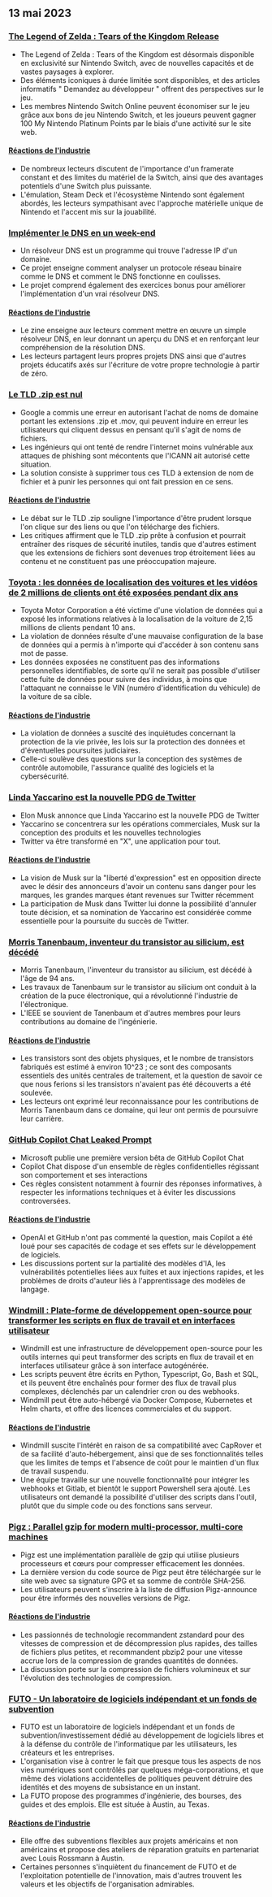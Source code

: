 

<CallToAction />

<Steps>

## 13 mai 2023

### [The Legend of Zelda : Tears of the Kingdom Release](https://www.zelda.com/tears-of-the-kingdom/)

- The Legend of Zelda : Tears of the Kingdom est désormais disponible en exclusivité sur Nintendo Switch, avec de nouvelles capacités et de vastes paysages à explorer.
- Des éléments iconiques à durée limitée sont disponibles, et des articles informatifs " Demandez au développeur " offrent des perspectives sur le jeu.
- Les membres Nintendo Switch Online peuvent économiser sur le jeu grâce aux bons de jeu Nintendo Switch, et les joueurs peuvent gagner 100 My Nintendo Platinum Points par le biais d'une activité sur le site web.

#### [Réactions de l'industrie](http://news.ycombinator.com/item?id=35912318)

- De nombreux lecteurs discutent de l'importance d'un framerate constant et des limites du matériel de la Switch, ainsi que des avantages potentiels d'une Switch plus puissante.
- L'émulation, Steam Deck et l'écosystème Nintendo sont également abordés, les lecteurs sympathisant avec l'approche matérielle unique de Nintendo et l'accent mis sur la jouabilité.

### [Implémenter le DNS en un week-end](https://implement-dns.wizardzines.com/)

- Un résolveur DNS est un programme qui trouve l'adresse IP d'un domaine.
- Ce projet enseigne comment analyser un protocole réseau binaire comme le DNS et comment le DNS fonctionne en coulisses.
- Le projet comprend également des exercices bonus pour améliorer l'implémentation d'un vrai résolveur DNS.

#### [Réactions de l'industrie](http://news.ycombinator.com/item?id=35916064)

- Le zine enseigne aux lecteurs comment mettre en œuvre un simple résolveur DNS, en leur donnant un aperçu du DNS et en renforçant leur compréhension de la résolution DNS.
- Les lecteurs partagent leurs propres projets DNS ainsi que d'autres projets éducatifs axés sur l'écriture de votre propre technologie à partir de zéro.

### [Le TLD .zip est nul](https://financialstatement.zip/)

- Google a commis une erreur en autorisant l'achat de noms de domaine portant les extensions .zip et .mov, qui peuvent induire en erreur les utilisateurs qui cliquent dessus en pensant qu'il s'agit de noms de fichiers.
- Les ingénieurs qui ont tenté de rendre l'internet moins vulnérable aux attaques de phishing sont mécontents que l'ICANN ait autorisé cette situation.
- La solution consiste à supprimer tous ces TLD à extension de nom de fichier et à punir les personnes qui ont fait pression en ce sens.

#### [Réactions de l'industrie](http://news.ycombinator.com/item?id=35920336)

- Le débat sur le TLD .zip souligne l'importance d'être prudent lorsque l'on clique sur des liens ou que l'on télécharge des fichiers.
- Les critiques affirment que le TLD .zip prête à confusion et pourrait entraîner des risques de sécurité inutiles, tandis que d'autres estiment que les extensions de fichiers sont devenues trop étroitement liées au contenu et ne constituent pas une préoccupation majeure.

### [Toyota : les données de localisation des voitures et les vidéos de 2 millions de clients ont été exposées pendant dix ans](https://www.bleepingcomputer.com/news/security/toyota-car-location-data-of-2-million-customers-exposed-for-ten-years/)

- Toyota Motor Corporation a été victime d'une violation de données qui a exposé les informations relatives à la localisation de la voiture de 2,15 millions de clients pendant 10 ans.
- La violation de données résulte d'une mauvaise configuration de la base de données qui a permis à n'importe qui d'accéder à son contenu sans mot de passe.
- Les données exposées ne constituent pas des informations personnelles identifiables, de sorte qu'il ne serait pas possible d'utiliser cette fuite de données pour suivre des individus, à moins que l'attaquant ne connaisse le VIN (numéro d'identification du véhicule) de la voiture de sa cible.

#### [Réactions de l'industrie](http://news.ycombinator.com/item?id=35919133)

- La violation de données a suscité des inquiétudes concernant la protection de la vie privée, les lois sur la protection des données et d'éventuelles poursuites judiciaires.
- Celle-ci soulève des questions sur la conception des systèmes de contrôle automobile, l'assurance qualité des logiciels et la cybersécurité.

### [Linda Yaccarino est la nouvelle PDG de Twitter](https://twitter.com/elonmusk/status/1657050349608501249)

- Elon Musk annonce que Linda Yaccarino est la nouvelle PDG de Twitter
- Yaccarino se concentrera sur les opérations commerciales, Musk sur la conception des produits et les nouvelles technologies
- Twitter va être transformé en "X", une application pour tout.

#### [Réactions de l'industrie](http://news.ycombinator.com/item?id=35917912)

- La vision de Musk sur la "liberté d'expression" est en opposition directe avec le désir des annonceurs d'avoir un contenu sans danger pour les marques, les grandes marques étant revenues sur Twitter récemment
- La participation de Musk dans Twitter lui donne la possibilité d'annuler toute décision, et sa nomination de Yaccarino est considérée comme essentielle pour la poursuite du succès de Twitter.

### [Morris Tanenbaum, inventeur du transistor au silicium, est décédé](https://spectrum.ieee.org/in-memoriam-may-2023)

- Morris Tanenbaum, l'inventeur du transistor au silicium, est décédé à l'âge de 94 ans.
- Les travaux de Tanenbaum sur le transistor au silicium ont conduit à la création de la puce électronique, qui a révolutionné l'industrie de l'électronique.
- L'IEEE se souvient de Tanenbaum et d'autres membres pour leurs contributions au domaine de l'ingénierie.

#### [Réactions de l'industrie](http://news.ycombinator.com/item?id=35920261)

- Les transistors sont des objets physiques, et le nombre de transistors fabriqués est estimé à environ 10^23 ; ce sont des composants essentiels des unités centrales de traitement, et la question de savoir ce que nous ferions si les transistors n'avaient pas été découverts a été soulevée.
- Les lecteurs ont exprimé leur reconnaissance pour les contributions de Morris Tanenbaum dans ce domaine, qui leur ont permis de poursuivre leur carrière.

### [GitHub Copilot Chat Leaked Prompt](https://twitter.com/marvinvonhagen/status/1657060506371346432)

- Microsoft publie une première version bêta de GitHub Copilot Chat
- Copilot Chat dispose d'un ensemble de règles confidentielles régissant son comportement et ses interactions
- Ces règles consistent notamment à fournir des réponses informatives, à respecter les informations techniques et à éviter les discussions controversées.

#### [Réactions de l'industrie](http://news.ycombinator.com/item?id=35921375)

- OpenAI et GitHub n'ont pas commenté la question, mais Copilot a été loué pour ses capacités de codage et ses effets sur le développement de logiciels.
- Les discussions portent sur la partialité des modèles d'IA, les vulnérabilités potentielles liées aux fuites et aux injections rapides, et les problèmes de droits d'auteur liés à l'apprentissage des modèles de langage.

### [Windmill : Plate-forme de développement open-source pour transformer les scripts en flux de travail et en interfaces utilisateur](https://github.com/windmill-labs/windmill)

- Windmill est une infrastructure de développement open-source pour les outils internes qui peut transformer des scripts en flux de travail et en interfaces utilisateur grâce à son interface autogénérée.
- Les scripts peuvent être écrits en Python, Typescript, Go, Bash et SQL, et ils peuvent être enchaînés pour former des flux de travail plus complexes, déclenchés par un calendrier cron ou des webhooks.
- Windmill peut être auto-hébergé via Docker Compose, Kubernetes et Helm charts, et offre des licences commerciales et du support.

#### [Réactions de l'industrie](http://news.ycombinator.com/item?id=35920082)

- Windmill suscite l'intérêt en raison de sa compatibilité avec CapRover et de sa facilité d'auto-hébergement, ainsi que de ses fonctionnalités telles que les limites de temps et l'absence de coût pour le maintien d'un flux de travail suspendu.
- Une équipe travaille sur une nouvelle fonctionnalité pour intégrer les webhooks et Gitlab, et bientôt le support Powershell sera ajouté. Les utilisateurs ont demandé la possibilité d'utiliser des scripts dans l'outil, plutôt que du simple code ou des fonctions sans serveur.

### [Pigz : Parallel gzip for modern multi-processor, multi-core machines](https://zlib.net/pigz/)

- Pigz est une implémentation parallèle de gzip qui utilise plusieurs processeurs et cœurs pour compresser efficacement les données.
- La dernière version du code source de Pigz peut être téléchargée sur le site web avec sa signature GPG et sa somme de contrôle SHA-256.
- Les utilisateurs peuvent s'inscrire à la liste de diffusion Pigz-announce pour être informés des nouvelles versions de Pigz.

#### [Réactions de l'industrie](http://news.ycombinator.com/item?id=35914447)

- Les passionnés de technologie recommandent zstandard pour des vitesses de compression et de décompression plus rapides, des tailles de fichiers plus petites, et recommandent pbzip2 pour une vitesse accrue lors de la compression de grandes quantités de données.
- La discussion porte sur la compression de fichiers volumineux et sur l'évolution des technologies de compression.

### [FUTO - Un laboratoire de logiciels indépendant et un fonds de subvention](https://futo.org/)

- FUTO est un laboratoire de logiciels indépendant et un fonds de subvention/investissement dédié au développement de logiciels libres et à la défense du contrôle de l'informatique par les utilisateurs, les créateurs et les entreprises.
- L'organisation vise à contrer le fait que presque tous les aspects de nos vies numériques sont contrôlés par quelques méga-corporations, et que même des violations accidentelles de politiques peuvent détruire des identités et des moyens de subsistance en un instant.
- La FUTO propose des programmes d'ingénierie, des bourses, des guides et des emplois. Elle est située à Austin, au Texas.

#### [Réactions de l'industrie](http://news.ycombinator.com/item?id=35911406)

- Elle offre des subventions flexibles aux projets américains et non américains et propose des ateliers de réparation gratuits en partenariat avec Louis Rossmann à Austin.
- Certaines personnes s'inquiètent du financement de FUTO et de l'exploitation potentielle de l'innovation, mais d'autres trouvent les valeurs et les objectifs de l'organisation admirables.

</Steps>
